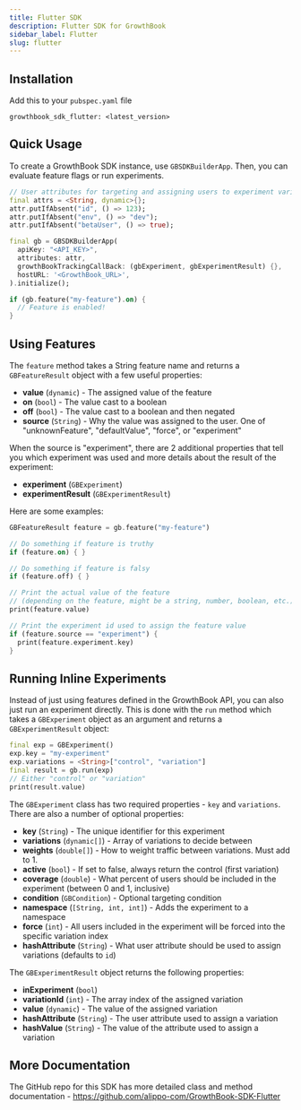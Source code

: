 ```yaml
---
title: Flutter SDK
description: Flutter SDK for GrowthBook
sidebar_label: Flutter
slug: flutter
---
```


## Installation

Add this to your `pubspec.yaml` file

```
growthbook_sdk_flutter: <latest_version>
```

## Quick Usage

To create a GrowthBook SDK instance, use `GBSDKBuilderApp`. Then, you can evaluate feature flags or run experiments.

```dart
// User attributes for targeting and assigning users to experiment variations
final attrs = <String, dynamic>{};
attr.putIfAbsent("id", () => 123);
attr.putIfAbsent("env", () => "dev");
attr.putIfAbsent("betaUser", () => true);

final gb = GBSDKBuilderApp(
  apiKey: "<API_KEY>",
  attributes: attr,
  growthBookTrackingCallBack: (gbExperiment, gbExperimentResult) {},
  hostURL: '<GrowthBook_URL>',
).initialize();

if (gb.feature("my-feature").on) {
  // Feature is enabled!
}
```

## Using Features

The `feature` method takes a String feature name and returns a `GBFeatureResult` object with a few useful properties:

- **value** (`dynamic`) - The assigned value of the feature
- **on** (`bool`) - The value cast to a boolean
- **off** (`bool`) - The value cast to a boolean and then negated
- **source** (`String`) - Why the value was assigned to the user. One of "unknownFeature", "defaultValue", "force", or "experiment"

When the source is "experiment", there are 2 additional properties that tell you which experiment was used and more details about the result of the experiment:

- **experiment** (`GBExperiment`)
- **experimentResult** (`GBExperimentResult`)

Here are some examples:

```dart
GBFeatureResult feature = gb.feature("my-feature")

// Do something if feature is truthy
if (feature.on) { }

// Do something if feature is falsy
if (feature.off) { }

// Print the actual value of the feature
// (depending on the feature, might be a string, number, boolean, etc.)
print(feature.value)

// Print the experiment id used to assign the feature value
if (feature.source == "experiment") {
  print(feature.experiment.key)
}
```

## Running Inline Experiments

Instead of just using features defined in the GrowthBook API, you can also just run an experiment directly. This is done with the `run` method which takes a `GBExperiment` object as an argument and returns a `GBExperimentResult` object:

```dart
final exp = GBExperiment()
exp.key = "my-experiment"
exp.variations = <String>["control", "variation"]
final result = gb.run(exp)
// Either "control" or "variation"
print(result.value)
```

The `GBExperiment` class has two required properties - `key` and `variations`. There are also a number of optional properties:

- **key** (`String`) - The unique identifier for this experiment
- **variations** (`dynamic[]`) - Array of variations to decide between
- **weights** (`double[]`) - How to weight traffic between variations. Must add to 1.
- **active** (`bool`) - If set to false, always return the control (first variation)
- **coverage** (`double`) - What percent of users should be included in the experiment (between 0 and 1, inclusive)
- **condition** (`GBCondition`) - Optional targeting condition
- **namespace** (`[String, int, int]`) - Adds the experiment to a namespace
- **force** (`int`) - All users included in the experiment will be forced into the specific variation index
- **hashAttribute** (`String`) - What user attribute should be used to assign variations (defaults to `id`)

The `GBExperimentResult` object returns the following properties:

- **inExperiment** (`bool`)
- **variationId** (`int`) - The array index of the assigned variation
- **value** (`dynamic`) - The value of the assigned variation
- **hashAttribute** (`String`) - The user attribute used to assign a variation
- **hashValue** (`String`) - The value of the attribute used to assign a variation

## More Documentation

The GitHub repo for this SDK has more detailed class and method documentation - https://github.com/alippo-com/GrowthBook-SDK-Flutter
